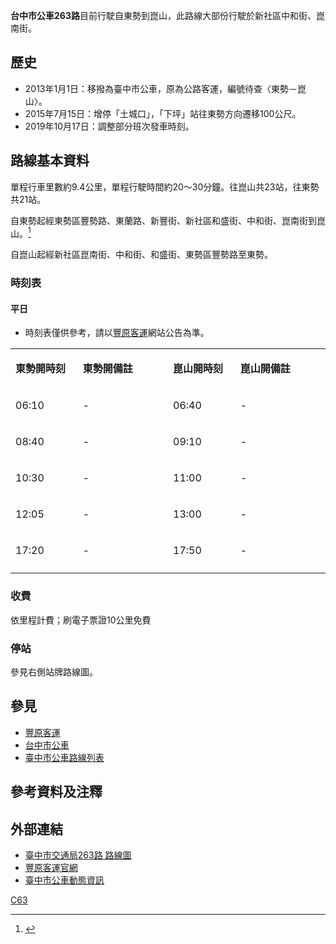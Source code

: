 {{Infobox Bus Route
| image= 
| number= 台中市公車263路
| operator= [[豐原客運|豐原客運]]
| garage=
| length= 約9.4公里
| time= 約20～30分鐘
| start= [[東勢區|東勢]]
| via= [[新社區|新社]]<br>食水嵙<br>下崑山
| end= 崑山
| level= '''平日'''<br>東勢：06:10－17:20<br>崑山：06:40－17:50<br>'''例假日及寒暑假'''<br>東勢：06:10－17:20<br>崑山：06:40－17:50
| frequency= 固定班次 <ref>{{Cite web |url=http://www.fybus.com.tw/data/city/263.htm |title=豐原客運263路 時刻表 |access-date=2014-08-11 |archive-date=2022-02-16 |archive-url=https://web.archive.org/web/20220216115732/http://www.fybus.com.tw/data/city/263.htm }}</ref>
| frequency1= 平日：10班<br>例假日及寒暑假：10班
| Other_route= 
| vehicle= 
| Fare= 依里程計費
| compete= 
| bgcolor= white
| fontcolor= gray
}}

'''台中市公車263路'''目前行駛自東勢到崑山，此路線大部份行駛於新社區中和街、崑南街。

==歷史==
*2013年1月1日：移撥為臺中市公車，原為公路客運，編號待查〈東勢－崑山〉。
*2015年7月15日：增停「土城口」，「下坪」站往東勢方向遷移100公尺。
*2019年10月17日：調整部分班次發車時刻。

==路線基本資料==
單程行車里數約9.4公里，單程行駛時間約20～30分鐘。往崑山共23站，往東勢共21站。

自東勢起經東勢區豐勢路、東蘭路、新豐街、新社區和盛街、中和街、崑南街到崑山。<ref>{{Cite web |url=http://www.fybus.com.tw/data/city/263.jpg |title=豐原客運263路 路線圖 |access-date=2014-08-11 |archive-date=2019-08-02 |archive-url=https://web.archive.org/web/20190802044028/http://www.fybus.com.tw/data/city/263.jpg |dead-url=no }}</ref>

自崑山起經新社區崑南街、中和街、和盛街、東勢區豐勢路至東勢。
===時刻表===
====平日====
*時刻表僅供參考，請以[[豐原客運|豐原客運]]網站公告為準。
{|class="wikitable" width="50%" style="text-align:center"
|- style="background:green; color:snow"
|style="width:10%"|'''東勢開時刻'''||style="width:15%"|'''東勢開備註''' ||style="width:10%"|'''崑山開時刻'''||style="width:15%"|'''崑山開備註'''  
|-
| 06:10 || - || 06:40 || -
|-
| 08:40 || - || 09:10 || -
|-
| 10:30 || - || 11:00 || -
|-
| 12:05 || - || 13:00 || -
|-
| 17:20 || - || 17:50 || -
|-
|}

===收費===
依里程計費；刷電子票證10公里免費

===停站===
參見右側站牌路線圖。
{{BS-map
|title=臺中市公車263路站牌
|legend=0
|lua=1
|map=
KBHFa~~'''東勢'''
BS2+l\BS2+r
STR\BHF(L)g~~東勢游泳池
BHF(R)f\STR~~新豐新寧街口
BHF(R)f\STR~~東新國中
BHF(R)f\STR~~東勢老人會館
BS2l\BS2r
BHF~~土牛（和盛街）
BHF~~南眉
BHF~~果菜市場
BHF~~山頂
BHF~~電信局前
BHF~~中正里
BHF~~郵局
BHF~~下新社
BHF~~新社
BHF~~頂新社
BHF~~橫坪
BHF~~上橫坪
BHF~~食水嵙
BHF~~仙塘坪
BHF~~上仙塘坪
BHF~~下坪
BHF~~土城口
BHF~~下崑山
KBHFe~~'''崑山'''
}}


==參見==
*[[豐原客運|豐原客運]]
*[[台中市公車|台中市公車]]
*[[臺中市公車路線列表|臺中市公車路線列表]]

==參考資料及注釋==
<div class="references-2column">
<references />


==外部連結==
*[http://www.traffic.taichung.gov.tw/form/index-1.asp?Parser=3,7,161,52,,,880,23,,,19 臺中市交通局263路 路線圖] {{Wayback|url=http://www.traffic.taichung.gov.tw/form/index-1.asp?Parser=3,7,161,52,,,880,23,,,19 |date=20191016182826 }}
*[http://www.fybus.com.tw/ 豐原客運官網]{{Wayback|url=http://www.fybus.com.tw/ |date=20190704213901 }}
*[http://citybus.taichung.gov.tw/tcbus2/ 臺中市公車動態資訊]{{Wayback|url=http://citybus.taichung.gov.tw/tcbus2/ |date=20140412110242 }}

{{臺中市市區公車}}

[[Category:台中市公車路線|C63]]